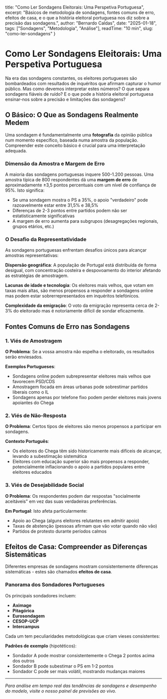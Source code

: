   title: "Como Ler Sondagens Eleitorais: Uma Perspetiva Portuguesa",
  excerpt: "Básicos de metodologia de sondagens, fontes comuns de erro, efeitos de casa, e o que a história eleitoral portuguesa nos diz sobre a precisão das sondagens.",
  author: "Bernardo Caldas",
  date: "2025-01-18",
  tags: ["Sondagens", "Metodologia", "Análise"],
  readTime: "10 min",
  slug: "como-ler-sondagens"
}

# Como Ler Sondagens Eleitorais: Uma Perspetiva Portuguesa

Na era das sondagens constantes, os eleitores portugueses são bombardeados com resultados de inquéritos que afirmam capturar o humor público. Mas como devemos interpretar estes números? O que separa sondagens fiáveis de ruído? E o que pode a história eleitoral portuguesa ensinar-nos sobre a precisão e limitações das sondagens?

## O Básico: O Que as Sondagens Realmente Medem

Uma sondagem é fundamentalmente uma **fotografia** da opinião pública num momento específico, baseada numa amostra da população. Compreender este conceito básico é crucial para uma interpretação adequada.

### Dimensão da Amostra e Margem de Erro

A maioria das sondagens portuguesas inquere 500-1.200 pessoas. Uma amostra típica de 800 respondentes dá uma **margem de erro** de aproximadamente ±3,5 pontos percentuais com um nível de confiança de 95%. Isto significa:

- Se uma sondagem mostra o PS a 35%, o apoio "verdadeiro" pode razoavelmente estar entre 31,5% e 38,5%
- Diferenças de 2-3 pontos entre partidos podem não ser estatisticamente significativas
- A margem de erro aumenta para subgrupos (desagregações regionais, grupos etários, etc.)

### O Desafio da Representatividade

As sondagens portuguesas enfrentam desafios únicos para alcançar amostras representativas:

**Dispersão geográfica**: A população de Portugal está distribuída de forma desigual, com concentração costeira e despovoamento do interior afetando as estratégias de amostragem.

**Lacunas de idade e tecnologia**: Os eleitores mais velhos, que votam em taxas mais altas, são menos propensos a responder a sondagens online mas podem estar sobrerrepresentados em inquéritos telefónicos.

**Complexidade da emigração**: O voto da emigração representa cerca de 2-3% do eleitorado mas é notoriamente difícil de sondar eficazmente.

## Fontes Comuns de Erro nas Sondagens

### 1. Viés de Amostragem

**O Problema**: Se a vossa amostra não espelha o eleitorado, os resultados serão enviesados.

**Exemplos Portugueses**: 
- Sondagens online podem subrepresentar eleitores mais velhos que favorecem PSD/CDS
- Amostragem focada em áreas urbanas pode sobrestimar partidos liberais como o IL
- Sondagens apenas por telefone fixo podem perder eleitores mais jovens apoiantes do Chega

### 2. Viés de Não-Resposta

**O Problema**: Certos tipos de eleitores são menos propensos a participar em sondagens.

**Contexto Português**: 
- Os eleitores do Chega têm sido historicamente mais difíceis de alcançar, levando a subestimação sistemática
- Eleitores com educação superior são mais propensos a responder, potencialmente inflacionando o apoio a partidos populares entre eleitores educados

### 3. Viés de Desejabilidade Social

**O Problema**: Os respondentes podem dar respostas "socialmente aceitáveis" em vez das suas verdadeiras preferências.

**Em Portugal**: Isto afeta particularmente:
- Apoio ao Chega (alguns eleitores relutantes em admitir apoio)
- Taxas de abstenção (pessoas afirmam que vão votar quando não vão)
- Partidos de protesto durante períodos calmos

<PollingChart 
  data={[]}
  title="Tendências de Sondagens ao Longo do Tempo"
/>

## Efeitos de Casa: Compreender as Diferenças Sistemáticas

Diferentes empresas de sondagens mostram consistentemente diferenças sistemáticas - estes são chamados **efeitos de casa**.

### Panorama dos Sondadores Portugueses

Os principais sondadores incluem:
- **Aximage**
- **Pitagórica** 
- **Eurosondagem**
- **CESOP-UCP**
- **Intercampus**

Cada um tem peculiaridades metodológicas que criam vieses consistentes:

**Padrões de exemplo** (hipotéticos):
- Sondador A pode mostrar consistentemente o Chega 2 pontos acima dos outros
- Sondador B pode subestimar o PS em 1-2 pontos
- Sondador C pode ser mais volátil, mostrando mudanças maiores

---

*Para análise em tempo real das tendências de sondagens e desempenho do modelo, visite o nosso painel de previsões ao vivo.*